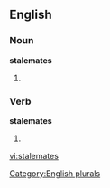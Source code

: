 ==English==

===Noun===
'''stalemates'''

# {{plural of |[[stalemate]]}}

===Verb===
'''stalemates'''

# {{third-person singular of|[[stalemate]]}}

[[Category:English plurals]]

[[vi:stalemates]]